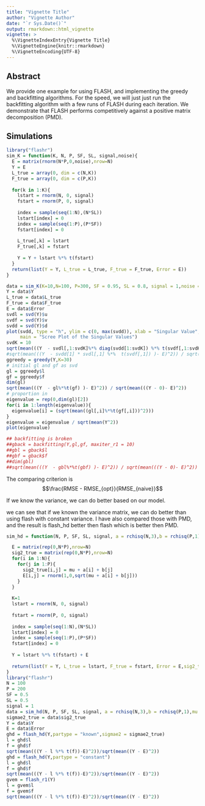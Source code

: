 ```yaml
---
title: "Vignette Title"
author: "Vignette Author"
date: "`r Sys.Date()`"
output: rmarkdown::html_vignette
vignette: >
  %\VignetteIndexEntry{Vignette Title}
  %\VignetteEngine{knitr::rmarkdown}
  %\VignetteEncoding{UTF-8}
---
```


## Abstract
We provide one example for using FLASH, and implementing the greedy and backfitting algorithms. For the speed, we will just just run the backfitting algorithm with a few runs of FLASH during each iteration. We demonstrate that FLASH performs competitively against a positive matrix decomposition (PMD).

## Simulations
```r
library("flashr")
sim_K = function(K, N, P, SF, SL, signal,noise){
  E = matrix(rnorm(N*P,0,noise),nrow=N)
  Y = E
  L_true = array(0, dim = c(N,K))
  F_true = array(0, dim = c(P,K))
  
  for(k in 1:K){
    lstart = rnorm(N, 0, signal)
    fstart = rnorm(P, 0, signal)
    
    index = sample(seq(1:N),(N*SL))
    lstart[index] = 0
    index = sample(seq(1:P),(P*SF))
    fstart[index] = 0
    
    L_true[,k] = lstart
    F_true[,k] = fstart
    
    Y = Y + lstart %*% t(fstart)
  }
  return(list(Y = Y, L_true = L_true, F_true = F_true, Error = E))
}

data = sim_K(K=10,N=100, P=300, SF = 0.95, SL = 0.8, signal = 1,noise = 1)
Y = data$Y
L_true = data$L_true
F_true = data$F_true
E = data$Error
svdl = svd(Y)$u
svdf = svd(Y)$v
svdd = svd(Y)$d
plot(svdd, type = "h", ylim = c(0, max(svdd)), xlab = "Singular Value", ylab = "Value",
     main = "Scree Plot of the Singular Values")
svdK = 10
sqrt(mean(((Y  - svdl[,1:svdK]%*% diag(svdd[1:svdK]) %*% t(svdf[,1:svdK]) )- E)^2)) / sqrt(mean(((Y - 0)- E)^2))
#sqrt(mean(((Y  - svdd[1] * svdl[,1] %*%  t(svdf[,1]) )- E)^2)) / sqrt(mean(((Y - 0)- E)^2))
ggreedy = greedy(Y,K=30)
# initial gl and gf as svd
gl = ggreedy$l
gf = ggreedy$f
dim(gl)
sqrt(mean(((Y  - gl%*%t(gf) )- E)^2)) / sqrt(mean(((Y - 0)- E)^2))
# proportion in 
eigenvalue = rep(0,dim(gl)[2])
for(i in 1:length(eigenvalue)){
  eigenvalue[i] = (sqrt(mean((gl[,i]%*%t(gf[,i]))^2)))
}
eigenvalue = eigenvalue / sqrt(mean(Y^2))
plot(eigenvalue)

## backfitting is broken
##gback = backfitting(Y,gl,gf, maxiter_r1 = 10)
##gbl = gback$l
##gbf = gback$f
##dim(gbl)
##sqrt(mean(((Y  - gbl%*%t(gbf) )- E)^2)) / sqrt(mean(((Y - 0)- E)^2))
```

The comparing criterion is 
$$\frac{RMSE - RMSE_{opt}}{RMSE_{naive}}$$

If we know the variance, we can do better based on our model.

we can see that if we known the variance matrix, we can do better than using flash with constant variance. I have also compared those with PMD, and the result is flash_hd better then flash which is better then PMD.

```r
sim_hd = function(N, P, SF, SL, signal, a = rchisq(N,3),b = rchisq(P,1),mu = 0){

  E = matrix(rep(0,N*P),nrow=N)
  sig2_true = matrix(rep(0,N*P),nrow=N)
  for(i in 1:N){
    for(j in 1:P){
      sig2_true[i,j] = mu + a[i] + b[j]
      E[i,j] = rnorm(1,0,sqrt(mu + a[i] + b[j]))
    }
  }
  
  K=1
  lstart = rnorm(N, 0, signal)
  
  fstart = rnorm(P, 0, signal)
  
  index = sample(seq(1:N),(N*SL))
  lstart[index] = 0
  index = sample(seq(1:P),(P*SF))
  fstart[index] = 0
  
  Y = lstart %*% t(fstart) + E
  
  return(list(Y = Y, L_true = lstart, F_true = fstart, Error = E,sig2_true = sig2_true))
}
library("flashr")
N = 100
P = 200
SF = 0.5
SL = 0.5
signal = 1
data = sim_hd(N, P, SF, SL, signal, a = rchisq(N,3),b = rchisq(P,1),mu = 0)
sigmae2_true = data$sig2_true
Y = data$Y
E = data$Error
ghd = flash_hd(Y,partype = "known",sigmae2 = sigmae2_true)
l = ghd$l
f = ghd$f
sqrt(mean(((Y - l %*% t(f))-E)^2))/sqrt(mean((Y - E)^2))
ghd = flash_hd(Y,partype = "constant")
l = ghd$l
f = ghd$f
sqrt(mean(((Y - l %*% t(f))-E)^2))/sqrt(mean((Y - E)^2))
gvem = flash_r1(Y)
l = gvem$l
f = gvem$f
sqrt(mean(((Y - l %*% t(f))-E)^2))/sqrt(mean((Y - E)^2))
```
